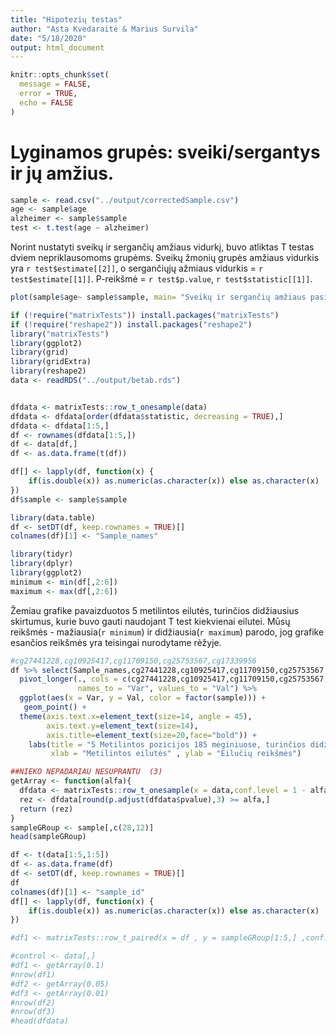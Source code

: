 ```yaml
---
title: "Hipotezių testas"
author: "Asta Kvedaraitė & Marius Survila"
date: "5/18/2020"
output: html_document
---
```


```r
knitr::opts_chunk$set(
  message = FALSE,
  error = TRUE,
  echo = FALSE 
)
```

# Lyginamos grupės: sveiki/sergantys ir jų amžius.
```r
sample <- read.csv("../output/correctedSample.csv")
age <- sample$age
alzheimer <- sample$sample
test <- t.test(age ~ alzheimer)
```
Norint nustatyti sveikų ir sergančių amžiaus vidurkį, buvo atliktas T testas dviem nepriklausomoms grupėms.
Sveikų žmonių grupės amžiaus vidurkis yra `r test$estimate[[2]]`, o sergančiųjų ažmiaus vidurkis = `r test$estimate[[1]]`.
P-reikšmė = `r test$p.value`, `r test$statistic[[1]]`.

```r
plot(sample$age~ sample$sample, main= "Sveikų ir sergančių amžiaus pasiskirstymas", xlab = NA, ylab ="Age")

```


```r
if (!require("matrixTests")) install.packages("matrixTests")
if (!require("reshape2")) install.packages("reshape2")
library("matrixTests")
library(ggplot2)
library(grid)
library(gridExtra)
library(reshape2)
data <- readRDS("../output/betab.rds")


dfdata <- matrixTests::row_t_onesample(data)
dfdata <- dfdata[order(dfdata$statistic, decreasing = TRUE),]
dfdata <- dfdata[1:5,]
df <- rownames(dfdata[1:5,])
df <- data[df,]
df <- as.data.frame(t(df))

df[] <- lapply(df, function(x) {
    if(is.double(x)) as.numeric(as.character(x)) else as.character(x)
})
df$sample <- sample$sample

library(data.table)
df <- setDT(df, keep.rownames = TRUE)[]
colnames(df)[1] <- "Sample_names"

```

```r

library(tidyr)
library(dplyr)
library(ggplot2)
minimum <- min(df[,2:6])
maximum <- max(df[,2:6])

```
Žemiau grafike pavaizduotos 5 metilintos eilutės, turinčios didžiausius skirtumus, kurie buvo gauti naudojant T test kiekvienai eilutei. Mūsų reikšmės - mažiausia(`r minimum`) ir didžiausia(`r maximum`) parodo, jog grafike esančios reikšmės yra teisingai nurodytame rėžyje.

```r
#cg27441228,cg10925417,cg11709150,cg25753567,cg17339956
df %>% select(Sample_names,cg27441228,cg10925417,cg11709150,cg25753567,cg17339956, sample) %>%
  pivot_longer(., cols = c(cg27441228,cg10925417,cg11709150,cg25753567,cg17339956), 
               names_to = "Var", values_to = "Val") %>%
  ggplot(aes(x = Var, y = Val, color = factor(sample))) +
   geom_point() + 
  theme(axis.text.x=element_text(size=14, angle = 45),
        axis.text.y=element_text(size=14),
        axis.title=element_text(size=20,face="bold")) +
    labs(title = "5 Metilintos pozicijos 185 mėginiuose, turinčios didžiausius skirtumus",
         xlab = "Metilintos eilutės" , ylab = "Eilučių reikšmės")

```

```r

##NIEKO NEPADARIAU NESUPRANTU  (3)
getArray <- function(alfa){
  dfdata <- matrixTests::row_t_onesample(x = data,conf.level = 1 - alfa)
  rez <- dfdata[round(p.adjust(dfdata$pvalue),3) >= alfa,]
  return (rez)
}
sampleGRoup <- sample[,c(28,12)]
head(sampleGRoup)

df <- t(data[1:5,1:5])
df <- as.data.frame(df)
df <- setDT(df, keep.rownames = TRUE)[]
df
colnames(df)[1] <- "sample_id"
df[] <- lapply(df, function(x) {
    if(is.double(x)) as.numeric(as.character(x)) else as.character(x)
})

#df1 <- matrixTests::row_t_paired(x = df , y = sampleGRoup[1:5,] ,conf.level = 1 - alfa)

#control <- data[,]
#df1 <- getArray(0.1)
#nrow(df1)
#df2 <- getArray(0.05)
#df3 <- getArray(0.01)
#nrow(df2)
#nrow(df3)
#head(dfdata)

```

```r


```
